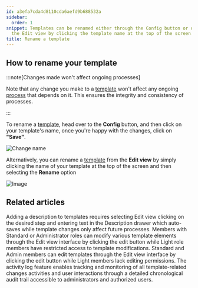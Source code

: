 ```yaml
---
id: a3efa7cda4d8110cda6aefd9b688532a
sidebar:
  order: 1
snippet: Templates can be renamed either through the Config button or directly from
  the Edit view by clicking the template name at the top of the screen.
title: Rename a template
---
```


## How to rename your template

:::note[Changes made won't affect ongoing processes]

Note that any change you make to a [template](/products/pro/documenting/templates/) won't affect any ongoing [process](/products/pro/tracking-and-tasks/processes/) that depends on it. This ensures the integrity and consistency of processes.

:::

To rename a [template](/products/pro/documenting/templates/), head over to the **Config** button, and then click on your template's name, once you're happy with the changes, click on **"Save"**.

![Change name](https://screenshots.tallyfy.com/tallyfy%2Fpro%2Fdesktop-light-change-template-name.png)

Alternatively, you can rename a [template](/products/pro/documenting/templates/) from the **Edit view** by simply clicking the name of your template at the top of the screen and then selecting the **Rename** option

![Image](https://screenshots.tallyfy.com/tallyfy%2Fpro%2Fdesktop-light-rename-template-from-edit-view.png)


## Related articles
<CardGrid>
<LinkTitleCard header="<b>Edit Templates > Add a description to a template</b>" href="/products/pro/documenting/templates/edit-templates/add-description/" > Adding a description to templates requires selecting Edit view clicking on the desired step and entering text in the Description drawer which auto-saves while template changes only affect future processes. </LinkTitleCard>
<LinkTitleCard header="<b>Templates > Edit a template</b>" href="/products/pro/documenting/templates/edit-templates/" > Members with Standard or Administrator roles can modify various template elements through the Edit view interface by clicking the edit button while Light role members have restricted access to template modifications. </LinkTitleCard>
<LinkTitleCard header="<b>Templates > Edit a template</b>" href="/products/pro/documenting/templates/edit-templates/" > Standard and Admin members can edit templates through the Edit view interface by clicking the edit button while Light members lack editing permissions. </LinkTitleCard>
<LinkTitleCard header="<b>Templates > Track activity</b>" href="/products/pro/documenting/templates/how-can-i-track-activities-on-my-tallyfy-templates/" > The activity log feature enables tracking and monitoring of all template-related changes activities and user interactions through a detailed chronological audit trail accessible to administrators and authorized users. </LinkTitleCard>
</CardGrid>